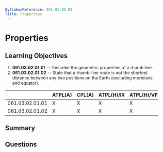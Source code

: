 ```yaml
---
SyllabusReference: 061.03.02.01
Title: Properties
---
```


# Properties

## Learning Objectives

1. **061.03.02.01.01** -- Describe the geometric properties of a rhumb line.
2. **061.03.02.01.02** -- State that a rhumb-line route is not the shortest
   distance between any two positions on the Earth (excluding meridians and
   equator).

|                 | ATPL(A) | CPL(A) | ATPL(H)/IR | ATPL(H)/VFR | CPL(H) | IR  | CBIR(A) |
| --------------- | ------- | ------ | ---------- | ----------- | ------ | --- | ------- |
| 061.03.02.01.01 | X       | X      | X          | X           | X      |     |         |
| 061.03.02.01.02 | X       | X      | X          | X           | X      |     |         |

## Summary

## Questions
